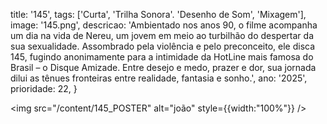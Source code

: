   title: '145',
  tags: ['Curta', 'Trilha Sonora'. 'Desenho de Som', 'Mixagem'],
  image: '145.png',
  descricao: 'Ambientado nos anos 90, o filme acompanha um dia na vida de Nereu, um jovem em meio ao turbilhão do despertar da sua sexualidade. Assombrado pela violência e pelo preconceito, ele disca 145, fugindo anonimamente para a intimidade da HotLine mais famosa do Brasil – o Disque Amizade. Entre desejo e medo, prazer e dor, sua jornada dilui as tênues fronteiras entre realidade, fantasia e sonho.',
  ano: '2025',
  prioridade: 22,
}

 <img src="/content/145_POSTER" alt="joão" style={{width:"100%"}} />
